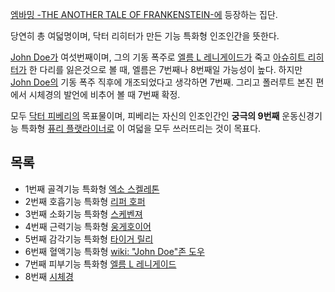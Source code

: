 [[엠바밍 -THE ANOTHER TALE OF FRANKENSTEIN-]]에 등장하는 집단.

당연히 총 여덟명이며, 닥터 리히터가 만든 기능 특화형 인조인간을 뜻한다.

[[John Doe]]가 여섯번째이며, 그의 기동 폭주로 [[엘름 L 레니게이드]]가 죽고 [[아슈히트 리히터]]가 한 다리를 잃은것으로 볼 때, 엘름은 7번째나 8번째일 가능성이 높다. 하지만 [[John Doe]]의 기동 폭주 직후에 개조되었다고 생각하면 7번째. 그리고 폴러루트 본진 편에서 시체경의 발언에 비추어 볼 때 7번째 확정.

모두 [[닥터 피베리]]의 목표물이며, 피베리는 자신의 인조인간인 '''궁극의 9번째''' 운동신경기능 특화형 [[퓨리 플랫라이너]]로 이 여덟을 모두 쓰러뜨리는 것이 목표다.

==목록==
*1번째 골격기능 특화형 [[엑소 스켈레톤]]
*2번째 호흡기능 특화형 [[리퍼 호퍼]]
*3번째 소화기능 특화형 [[스케벤져]]
*4번째 근력기능 특화형 [[웅게호이어]]
*5번째 감각기능 특화형 [[타이거 릴리]]
*6번째 혈액기능 특화형 [[wiki: "John Doe"존 도우]]
*7번째 피부기능 특화형 [[엘름 L 레니게이드]]
*8번째 [[시체경]]
